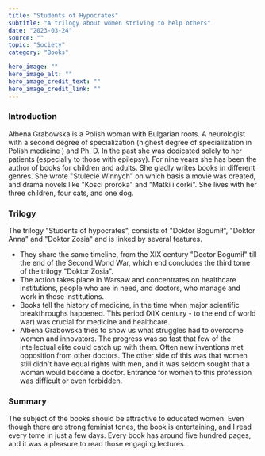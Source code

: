 ---
title: "Students of Hypocrates"
subtitle: "A trilogy about women striving to help others"
date: "2023-03-24"
source: ""
topic: "Society"
category: "Books" 

hero_image: ""
hero_image_alt: ""
hero_image_credit_text: ""
hero_image_credit_link: ""
---

### Introduction

Ałbena Grabowska is a Polish woman with Bulgarian roots. A neurologist with a second degree of specialization (highest degree of specialization in Polish medicine ) and Ph. D. In the past she was dedicated solely to her patients (especially to those with epilepsy). For nine years she has been the author of books for children and adults. She gladly writes books in different genres. She wrote "Stulecie Winnych" on which basis a movie was created, and drama novels like "Kosci proroka" and "Matki i córki". She lives with her three children, four cats, and one dog.

### Trilogy

The trilogy "Students of hypocrates", consists of "Doktor Bogumił", "Doktor Anna" and "Doktor Zosia" and is linked by several features. 
- They share the same timeline, from the XIX century "Doctor Bogumił" till the end of the Second World War, which end concludes the third tome of the trilogy "Doktor Zosia".
- The action takes place in Warsaw and concentrates on healthcare institutions, people who are in need, and doctors, who manage and work in those institutions.
- Books tell the history of medicine, in the time when major scientific breakthroughs happened. This period (XIX century - to the end of world war) was crucial for medicine and healthcare. 
- Ałbena Grabowska tries to show us what struggles had to overcome women and innovators. The progress was so fast that few of the intellectual elite could catch up with them. Often new inventions met opposition from other doctors. The other side of this was that women still didn't have equal rights with men, and it was seldom sought that a woman would become a doctor. Entrance for women to this profession was difficult or even forbidden. 


### Summary

The subject of the books should be attractive to educated women. Even though there are strong feminist tones, the book is entertaining, and I read every tome in just a few days. Every book has around five hundred pages, and it was a pleasure to read those engaging lectures.